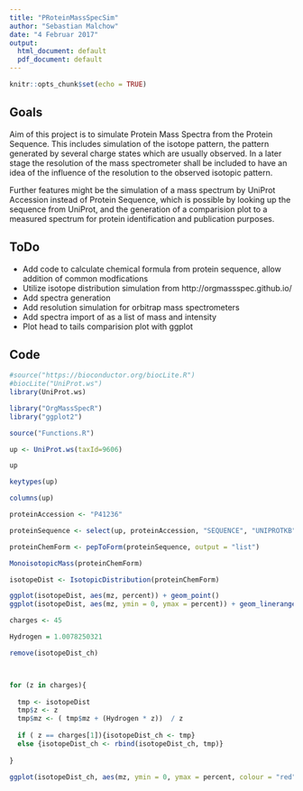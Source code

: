```yaml
---
title: "PRoteinMassSpecSim"
author: "Sebastian Malchow"
date: "4 Februar 2017"
output:
  html_document: default
  pdf_document: default
---
```


```r
knitr::opts_chunk$set(echo = TRUE)
```

## Goals

Aim of this project is to simulate Protein Mass Spectra from the Protein Sequence. This includes simulation of the isotope pattern, the pattern generated by several charge states which are usually observed. In a later stage the resolution of the mass spectrometer shall be included to have an idea of the influence of the resolution to the observed isotopic pattern.

Further features might be the simulation of a mass spectrum by UniProt Accession instead of Protein Sequence, which is possible by looking up the sequence from UniProt, and the generation of a comparision plot to a measured spectrum for protein identification and publication purposes.

## ToDo

* Add code to calculate chemical formula from protein sequence, allow addition of common modfications
* Utilize isotope distribution simulation from http://orgmassspec.github.io/
* Add spectra generation
* Add resolution simulation for orbitrap mass spectrometers
* Add spectra import of as a list of mass and intensity
* Plot head to tails comparision plot with ggplot


## Code


```r

#source("https://bioconductor.org/biocLite.R")
#biocLite("UniProt.ws")
library(UniProt.ws)

library("OrgMassSpecR")
library("ggplot2")

source("Functions.R")

```


```r

up <- UniProt.ws(taxId=9606)

up

keytypes(up)

columns(up)

proteinAccession <- "P41236"

proteinSequence <- select(up, proteinAccession, "SEQUENCE", "UNIPROTKB")[,2]

proteinChemForm <- pepToForm(proteinSequence, output = "list")

MonoisotopicMass(proteinChemForm)

isotopeDist <- IsotopicDistribution(proteinChemForm)

ggplot(isotopeDist, aes(mz, percent)) + geom_point()
ggplot(isotopeDist, aes(mz, ymin = 0, ymax = percent)) + geom_linerange()

charges <- 45

Hydrogen = 1.0078250321

remove(isotopeDist_ch)



for (z in charges){
  
  tmp <- isotopeDist
  tmp$z <- z
  tmp$mz <- ( tmp$mz + (Hydrogen * z))  / z
  
  if ( z == charges[1]){isotopeDist_ch <- tmp}
  else {isotopeDist_ch <- rbind(isotopeDist_ch, tmp)}
  
}

ggplot(isotopeDist_ch, aes(mz, ymin = 0, ymax = percent, colour = "red")) + geom_linerange()

```



<!-- ## Usage Example -->

<!-- You can also embed plots, for example: -->

<!-- ```{r pressure, echo=FALSE} -->
<!-- plot(pressure) -->
<!-- ``` -->

<!-- Note that the `echo = FALSE` parameter was added to the code chunk to prevent printing of the R code that generated the plot. -->

